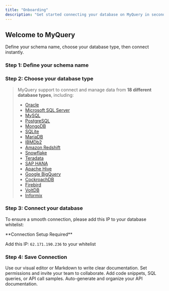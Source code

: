 ```yaml
---
title: "Onboarding"
description: "Get started connecting your database on MyQuery in seconds"
---
```


## Welcome to MyQuery

Define your schema name, choose your database type, then connect instantly.

### Step 1: Define your schema name

### Step 2: Choose your database type

> MyQuery support to connect and manage data from **18 different database types**, including:
>
> - [Oracle](oracle)
> - [Microsoft SQL Server](SQLServer)
> - [MySQL](MySQL)
> - [PostgreSQL](PostgreSQL)
> - [MongoDB](MongoDB)
> - [SQLite](SQLite)
> - [MariaDB](MariaDB)
> - [IBMDb2](IBMDb2)
> - [Amazon Redshift](Redshift)
> - [Snowflake](Snowflake)
> - [Teradata](Teradata)
> - [SAP HANA](HANA)
> - [Apache Hive](Hive)
> - [Google BigQuery](BigQuery)
> - [CockroachDB](CockroachDB)
> - [Firebird](Firebird)
> - [VoltDB](VoltDB)
> - [Informix](Informix)

### Step 3: Connect your database

To ensure a smooth connection, please add this IP to your database whitelist:

<Note>
  **Connection Setup Required**

  Add this IP: `62.171.190.236` to your whitelist
</Note>

### Step 4: Save Connection

<CardGroup cols={2}>
  <Card title="Write Content" icon="pen-to-square" href="/essentials/markdown">
    Use our visual editor or Markdown to write clear documentation.
  </Card>
  <Card title="Manage Access" icon="users" href="/essentials/collaboration">
    Set permissions and invite your team to collaborate.
  </Card>
  <Card title="Embed Code Examples" icon="square-code" href="/essentials/code">
    Add code snippets, SQL queries, or API call samples.
  </Card>
  <Card title="API Reference" icon="code" href="/api-reference/introduction">
    Auto-generate and organize your API documentation.
  </Card>
</CardGroup>